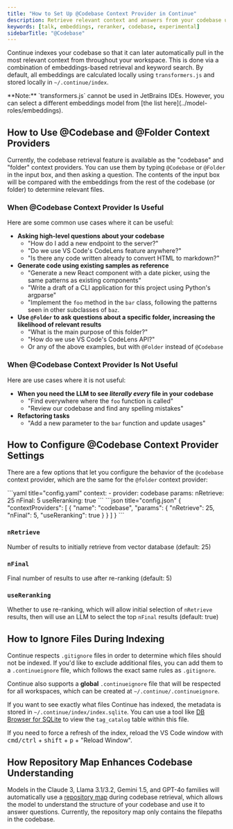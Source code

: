 ```yaml
---
title: "How to Set Up @Codebase Context Provider in Continue"
description: Retrieve relevant context and answers from your codebase using embeddings and keyword search.
keywords: [talk, embeddings, reranker, codebase, experimental]
sidebarTitle: "@Codebase"
---
```


Continue indexes your codebase so that it can later automatically pull in the most relevant context from throughout your workspace. This is done via a combination of embeddings-based retrieval and keyword search. By default, all embeddings are calculated locally using `transformers.js` and stored locally in `~/.continue/index`.

<Info>
  **Note:** `transformers.js` cannot be used in JetBrains IDEs. However, you can
  select a different embeddings model from [the list
  here](../model-roles/embeddings).
</Info>

## How to Use @Codebase and @Folder Context Providers

Currently, the codebase retrieval feature is available as the "codebase" and "folder" context providers. You can use them by typing `@Codebase` or `@Folder` in the input box, and then asking a question. The contents of the input box will be compared with the embeddings from the rest of the codebase (or folder) to determine relevant files.

### When @Codebase Context Provider Is Useful

Here are some common use cases where it can be useful:

- **Asking high-level questions about your codebase**
  - "How do I add a new endpoint to the server?"
  - "Do we use VS Code's CodeLens feature anywhere?"
  - "Is there any code written already to convert HTML to markdown?"
- **Generate code using existing samples as reference**
  - "Generate a new React component with a date picker, using the same patterns as existing components"
  - "Write a draft of a CLI application for this project using Python's argparse"
  - "Implement the `foo` method in the `bar` class, following the patterns seen in other subclasses of `baz`.
- **Use `@Folder` to ask questions about a specific folder, increasing the likelihood of relevant results**
  - "What is the main purpose of this folder?"
  - "How do we use VS Code's CodeLens API?"
  - Or any of the above examples, but with `@Folder` instead of `@Codebase`

### When @Codebase Context Provider Is Not Useful

Here are use cases where it is not useful:

- **When you need the LLM to see _literally every_ file in your codebase**
  - "Find everywhere where the `foo` function is called"
  - "Review our codebase and find any spelling mistakes"
- **Refactoring tasks**
  - "Add a new parameter to the `bar` function and update usages"

## How to Configure @Codebase Context Provider Settings

There are a few options that let you configure the behavior of the `@codebase` context provider, which are the same for the `@folder` context provider:

<Tabs>
  <Tab title="YAML">
  ```yaml title="config.yaml" 
  context:
    - provider: codebase
      params:
        nRetrieve: 25
        nFinal: 5
        useReranking: true
  ```
  </Tab>
  <Tab title="JSON">
  ```json title="config.json"
  {
    "contextProviders": [
      {
        "name": "codebase",
        "params": {
          "nRetrieve": 25,
          "nFinal": 5,
          "useReranking": true
        }
      }
    ]
  }
  ```
  </Tab>
</Tabs>

### `nRetrieve`

Number of results to initially retrieve from vector database (default: 25)

### `nFinal`

Final number of results to use after re-ranking (default: 5)

### `useReranking`

Whether to use re-ranking, which will allow initial selection of `nRetrieve` results, then will use an LLM to select the top `nFinal` results (default: true)

## How to Ignore Files During Indexing

Continue respects `.gitignore` files in order to determine which files should not be indexed. If you'd like to exclude additional files, you can add them to a `.continueignore` file, which follows the exact same rules as `.gitignore`.

Continue also supports a **global** `.continueignore` file that will be respected for all workspaces, which can be created at `~/.continue/.continueignore`.

If you want to see exactly what files Continue has indexed, the metadata is stored in `~/.continue/index/index.sqlite`. You can use a tool like [DB Browser for SQLite](https://sqlitebrowser.org/) to view the `tag_catalog` table within this file.

If you need to force a refresh of the index, reload the VS Code window with <kbd>cmd/ctrl</kbd> + <kbd>shift</kbd> + <kbd>p</kbd> + "Reload Window".

## How Repository Map Enhances Codebase Understanding

Models in the Claude 3, Llama 3.1/3.2, Gemini 1.5, and GPT-4o families will automatically use a [repository map](../custom-providers#repository-map-context-provider--reference-codebase-outline-and-signatures) during codebase retrieval, which allows the model to understand the structure of your codebase and use it to answer questions. Currently, the repository map only contains the filepaths in the codebase.
